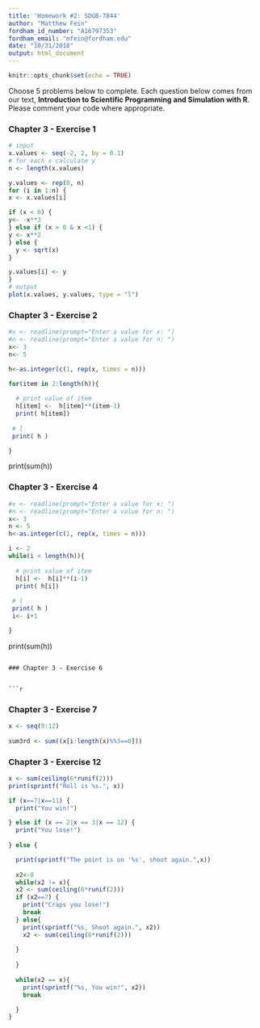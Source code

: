 ---
title: 'Homework #2: SDGB-7844'
author: "Matthew Fein"
fordham_id_number: "A16797353"
fordham_email: "mfein@fordham.edu"
date: "10/31/2018"
output: html_document
---

```{r setup, include=FALSE}
knitr::opts_chunk$set(echo = TRUE)
```

Choose 5 problems below to complete.  Each question below comes from our text, **Introduction to Scientific Programming and Simulation with R**.  Please comment your code where appropriate.

### Chapter 3 - Exercise 1

```{r}
# input
x.values <- seq(-2, 2, by = 0.1)
# for each x calculate y
n <- length(x.values)

y.values <- rep(0, n)
for (i in 1:n) {
x <- x.values[i]

if (x < 0) {
y<- -x**3
} else if (x > 0 & x <1) {
y <- x**2
} else {
  y <- sqrt(x)
}

y.values[i] <- y
}
# output
plot(x.values, y.values, type = "l")

```

### Chapter 3 - Exercise 2

```{r}
#x <- readline(prompt="Enter a value for x: ")
#n <- readline(prompt="Enter a value for n: ")
x<- 3
n<- 5

h<-as.integer(c(1, rep(x, times = n)))

for(item in 2:length(h)){
  
  # print value of item
  h[item] <-  h[item]**(item-1)
  print( h[item])
  
 # l
 print( h )

}
```
print(sum(h))

### Chapter 3 - Exercise 4


```{r}
#x <- readline(prompt="Enter a value for x: ")
#n <- readline(prompt="Enter a value for n: ")
x<- 3
n <- 5
h<-as.integer(c(1, rep(x, times = n)))

i <- 2
while(i < length(h)){
  
  # print value of item
  h[i] <-  h[i]**(i-1)
  print( h[i])
  
 # l
 print( h )
 i<- i+1

}
```
print(sum(h))

```

### Chapter 3 - Exercise 6


```{r}
 

```

### Chapter 3 - Exercise 7


```{r}
x <- seq(0:12)
 
sum3rd <- sum((x[i:length(x)%%3==0]))
```


### Chapter 3 - Exercise 12

```{r}
x <- sum(ceiling(6*runif(2)))
print(sprintf("Roll is %s.", x))

if (x==7|x==11) {
  print("You win!")

} else if (x == 2|x == 3|x == 12) {
  print("You lose!")
  
} else {

  print(sprintf("The point is on '%s', shoot again.",x))  
  
  x2<-0
  while(x2 != x){
  x2 <- sum(ceiling(6*runif(2)))
  if (x2==7) {
    print("Craps you lose!")
    break
  } else{
    print(sprintf("%s, Shoot again.", x2))
    x2 <- sum(ceiling(6*runif(2)))
    
  }
  
  }
  
  while(x2 == x){
    print(sprintf("%s, You win!", x2))
    break

  }
}
```
